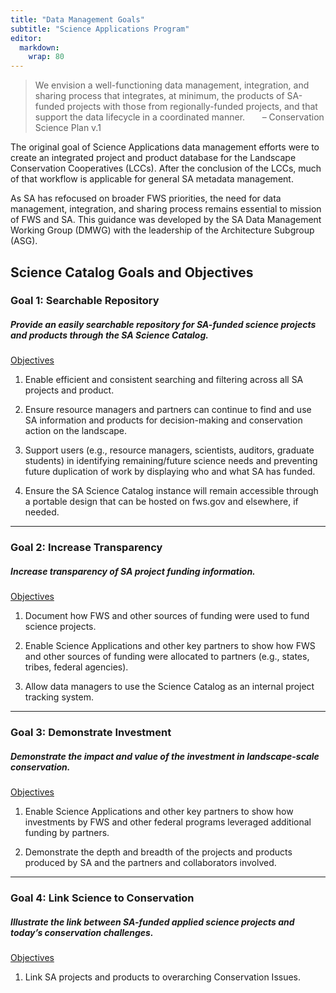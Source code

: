 ```yaml
---
title: "Data Management Goals"
subtitle: "Science Applications Program"
editor: 
  markdown: 
    wrap: 80
---
```


> We envision a well-functioning data management, integration, and sharing
> process that integrates, at minimum, the products of SA-funded projects with
> those from regionally-funded projects, and that support the data lifecycle in
> a coordinated manner.       – Conservation Science Plan v.1

The original goal of Science Applications data management efforts were to create
an integrated project and product database for the Landscape Conservation
Cooperatives (LCCs). After the conclusion of the LCCs, much of that 
workflow is applicable for general SA metadata management.

As SA has refocused on broader FWS priorities, the need for data management,
integration, and sharing process remains essential to mission of FWS and SA.
This guidance was developed by the SA Data Management Working Group (DMWG) with
the leadership of the Architecture Subgroup (ASG).

## Science Catalog Goals and Objectives

### Goal 1: Searchable Repository

##### Provide an easily searchable repository for SA-funded science projects and products through the SA Science Catalog.

<p style="margin-top:.5cm;margin-bottom:0cm">

</p>

[Objectives]{.underline}

1.  Enable efficient and consistent searching and filtering across all SA
    projects and product.

2.  Ensure resource managers and partners can continue to find and use SA
    information and products for decision-making and conservation action on the
    landscape.

3.  Support users (e.g., resource managers, scientists, auditors, graduate
    students) in identifying remaining/future science needs and preventing
    future duplication of work by displaying who and what SA has funded.

4.  Ensure the SA Science Catalog instance will remain accessible through a
    portable design that can be hosted on fws.gov and elsewhere, if needed.

--------------------------------------------------------------------------------

### Goal 2: Increase Transparency

##### Increase transparency of SA project funding information.

<p style="margin-top:.5cm;margin-bottom:0cm">

</p>

[Objectives]{.underline}

1.  Document how FWS and other sources of funding were used to fund science
    projects.

2.  Enable Science Applications and other key partners to show how FWS and other
    sources of funding were allocated to partners (e.g., states, tribes, federal
    agencies).

3.  Allow data managers to use the Science Catalog as an internal project
    tracking system.

--------------------------------------------------------------------------------

### Goal 3: Demonstrate Investment

##### Demonstrate the impact and value of the investment in landscape-scale conservation.

<p style="margin-top:.5cm;margin-bottom:0cm">

</p>

[Objectives]{.underline}

1.  Enable Science Applications and other key partners to show how investments
    by FWS and other federal programs leveraged additional funding by partners.

2.  Demonstrate the depth and breadth of the projects and products produced by
    SA and the partners and collaborators involved.

--------------------------------------------------------------------------------

### Goal 4: Link Science to Conservation

##### Illustrate the link between SA-funded applied science projects and today’s conservation challenges.

<p style="margin-top:.5cm;margin-bottom:0cm">

</p>

[Objectives]{.underline}

1.  Link SA projects and products to overarching Conservation Issues.
